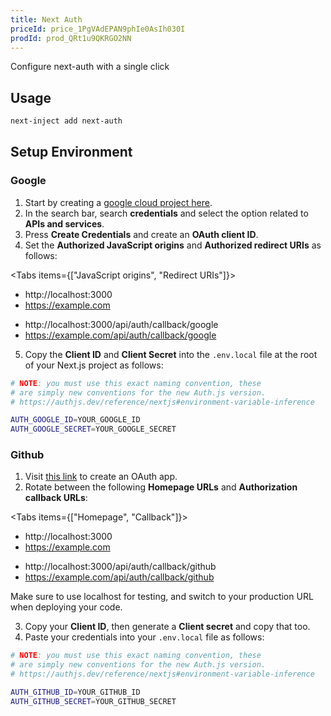 ```yaml
---
title: Next Auth
priceId: price_1PgVAdEPAN9phIe0AsIh030I
prodId: prod_QRt1u9QKRGO2NN
---
```



Configure next-auth with a single click

## Usage

```bash
next-inject add next-auth
```

## Setup Environment

### Google

1. Start by creating a [google cloud project here](https://console.cloud.google.com/cloud-resource-manager).
2. In the search bar, search **credentials** and select the option related to **APIs and services**.
3. Press **Create Credentials** and create an **OAuth client ID**.
4. Set the **Authorized JavaScript origins** and **Authorized redirect URIs** as follows:

<Tabs items={["JavaScript origins", "Redirect URIs"]}>
  <Tab value="JavaScript origins">
  
  - http://localhost:3000
  - https://example.com

  </Tab>
  <Tab value="Redirect URIs">
  
  - http://localhost:3000/api/auth/callback/google
  - https://example.com/api/auth/callback/google
  
  </Tab>
</Tabs>

5. Copy the **Client ID** and **Client Secret** into the `.env.local` file at the root of your Next.js project as follows:

```bash
# NOTE: you must use this exact naming convention, these
# are simply new conventions for the new Auth.js version.
# https://authjs.dev/reference/nextjs#environment-variable-inference

AUTH_GOOGLE_ID=YOUR_GOOGLE_ID
AUTH_GOOGLE_SECRET=YOUR_GOOGLE_SECRET
```

### Github

1. Visit [this link](https://github.com/settings/developers) to create an OAuth app.
2. Rotate between the following **Homepage URLs** and **Authorization callback URLs**:

<Tabs items={["Homepage", "Callback"]}>
  <Tab value="Homepage">
  
  - http://localhost:3000
  - https://example.com

  </Tab>
  <Tab value="Callback">
  
  - http://localhost:3000/api/auth/callback/github
  - https://example.com/api/auth/callback/github
  
  </Tab>
</Tabs>

Make sure to use localhost for testing, and switch to your production URL when deploying your code.

3. Copy your **Client ID**, then generate a **Client secret** and copy that too.
4. Paste your credentials into your `.env.local` file as follows:

```bash
# NOTE: you must use this exact naming convention, these
# are simply new conventions for the new Auth.js version.
# https://authjs.dev/reference/nextjs#environment-variable-inference

AUTH_GITHUB_ID=YOUR_GITHUB_ID
AUTH_GITHUB_SECRET=YOUR_GITHUB_SECRET
```
